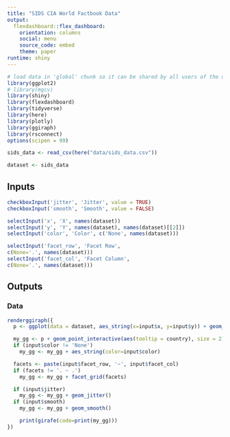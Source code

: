 ```yaml
---
title: "SIDS CIA World Factbook Data"
output: 
  flexdashboard::flex_dashboard:
    orientation: columns
    social: menu
    source_code: embed
    theme: paper
runtime: shiny
---
```


```r
# load data in 'global' chunk so it can be shared by all users of the dashboard
library(ggplot2)
# library(mgcv)
library(shiny)
library(flexdashboard)
library(tidyverse)
library(here)
library(plotly)
library(ggiraph)
library(rsconnect)
options(scipen = 99)


```



```r
sids_data <- read_csv(here("data/sids_data.csv"))
```




```r
dataset <- sids_data
```



Inputs {.sidebar}
-----------------------------------------------------------------------

```r
checkboxInput('jitter', 'Jitter', value = TRUE)
checkboxInput('smooth', 'Smooth', value = FALSE)

selectInput('x', 'X', names(dataset))
selectInput('y', 'Y', names(dataset), names(dataset)[[2]])
selectInput('color', 'Color', c('None', names(dataset)))

selectInput('facet_row', 'Facet Row',
c(None='.', names(dataset)))
selectInput('facet_col', 'Facet Column',
c(None='.', names(dataset)))
```

Outputs
-----------------------------------------------------------------------

### Data

```r


renderggiraph({
  p <- ggplot(data = dataset, aes_string(x=input$x, y=input$y)) + geom_point()

  my_gg <- p + geom_point_interactive(aes(tooltip = country), size = 2)
  if (input$color != 'None')
    my_gg <- my_gg + aes_string(color=input$color)

  facets <- paste(input$facet_row, '~', input$facet_col)
  if (facets != '. ~ .')
    my_gg <- my_gg + facet_grid(facets)

  if (input$jitter)
    my_gg <- my_gg + geom_jitter()
  if (input$smooth)
    my_gg <- my_gg + geom_smooth()

    print(girafe(code=print(my_gg)))
})


```

